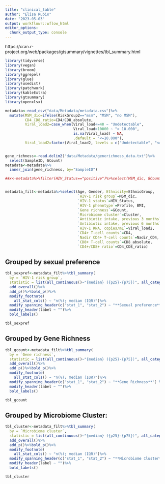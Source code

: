 ```yaml
---
title: "clinical_table"
author: "Elisa Rubio"
date: "2023-05-03"
output: workflowr::wflow_html
editor_options:
  chunk_output_type: console
---
```


https://cran.r-project.org/web/packages/gtsummary/vignettes/tbl_summary.html

```r
library(tidyverse)
library(vegan)
library(broom)
library(ggrepel)
library(glue)
library(usedist)
library(patchwork)
library(kableExtra)
library(gtsummary)
library(openxlsx)
```

```r
metadata<-read_csv("data/Metadata/metadata.csv")%>%
  mutate(MSM_dic=ifelse(RiskGroup2=="msm", "MSM", "no MSM"),
         CD4_CD8_ratio=CD4/CD8_absolute,
         Viral_load2=case_when(Viral_load<=40 ~ "Undetectable",
                               Viral_load>10000 ~ "> 10.000",
                               is.na(Viral_load) ~ NA,
                               .default = "<=10.000"),
         Viral_load2=factor(Viral_load2, levels = c("Undetectable", "<=10.000", "> 10.000")))


gene_richness<-read.delim2("data/Metadata/generichness_data.txt")%>%
  select(SampleID, GCount)
metadata<-metadata%>%
  inner_join(gene_richness, by="SampleID")

##x<-metadata%>%filter(HIV_Status=="positive")%>%select(MSM_dic, GCount, Cluster, CD4, CD8_absolute, Nadir_CD4, CD4_CD8_ratio, Viral_load2)


metadata_filt<-metadata%>%select(Age, Gender, Ethnicity=EthnicGroup,
                                 `HIV-1 risk group`=MSM_dic, 
                                 `HIV-1 status`=HIV_Status,
                                 `HIV-1 phenotype`=Profile, BMI, 
                                 `Gene richness`=GCount, 
                                 `Microbiome cluster`=Cluster, 
                                 `Antibiotic intake, previous 3 months`=ATB3, 
                                 `Antibiotic intake, previous 6 months`=ATB6,
                                 `HIV-1 RNA, copies/mL`=Viral_load2, 
                                 `CD4+ T-cell counts`=CD4, 
                                 `Nadir CD4+ T-cell counts`=Nadir_CD4, 
                                 `CD8+ T-cell counts`=CD8_absolute, 
                                 `CD4+/CD8+ ratio`=CD4_CD8_ratio)
```


## Grouped by sexual preference

```r
tbl_sexpref<-metadata_filt%>%tbl_summary(
  by = `HIV-1 risk group`, 
  statistic = list(all_continuous()~"{median} ({p25}-{p75})", all_categorical() ~ "{n} ({p})"))%>%
  add_overall()%>%
  add_p()%>%bold_p()%>%
  modify_footnote(
    all_stat_cols() ~ "n(%); median (IQR)")%>%
  modify_spanning_header(c("stat_1", "stat_2") ~ "**Sexual preference**") %>%
  modify_header(label ~ "")%>% 
  bold_labels()

tbl_sexpref
```

## Grouped by Gene Richness

```r
tbl_gcount<-metadata_filt%>%tbl_summary(
  by = `Gene richness`, 
  statistic = list(all_continuous()~"{median} ({p25}-{p75})", all_categorical() ~ "{n} ({p})"))%>%
  add_overall()%>%
  add_p()%>%bold_p()%>%
  modify_footnote(
    all_stat_cols() ~ "n(%); median (IQR)")%>%
  modify_spanning_header(c("stat_1", "stat_2") ~ "**Gene Richness**") %>%
  modify_header(label ~ "")%>% 
  bold_labels()

tbl_gcount
```


## Grouped by Microbiome Cluster: 

```r
tbl_cluster<-metadata_filt%>%tbl_summary(
  by = `Microbiome cluster`, 
  statistic = list(all_continuous()~"{median} ({p25}-{p75})", all_categorical() ~ "{n} ({p})"))%>%
  add_overall()%>%
  add_p()%>%bold_p()%>%
  modify_footnote(
    all_stat_cols() ~ "n(%); median (IQR)")%>%
  modify_spanning_header(c("stat_1", "stat_2") ~ "**Microbiome Cluster**") %>%
  modify_header(label ~ "")%>% 
  bold_labels()

tbl_cluster
```
